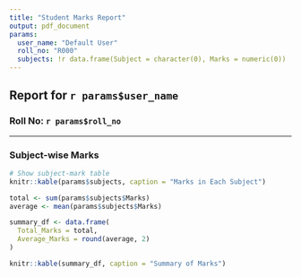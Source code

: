```yaml
---
title: "Student Marks Report"
output: pdf_document
params:
  user_name: "Default User"
  roll_no: "R000"
  subjects: !r data.frame(Subject = character(0), Marks = numeric(0))
---
```


##  Report for `r params$user_name`  
###  Roll No: `r params$roll_no`

---

###  Subject-wise Marks

```r
# Show subject-mark table
knitr::kable(params$subjects, caption = "Marks in Each Subject")
```

```r
total <- sum(params$subjects$Marks)
average <- mean(params$subjects$Marks)

summary_df <- data.frame(
  Total_Marks = total,
  Average_Marks = round(average, 2)
)

knitr::kable(summary_df, caption = "Summary of Marks")
```

